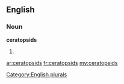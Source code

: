 ==English==

===Noun===
'''ceratopsids'''

# {{plural of|[[ceratopsid]]}}

[[Category:English plurals]]

[[ar:ceratopsids]]
[[fr:ceratopsids]]
[[my:ceratopsids]]